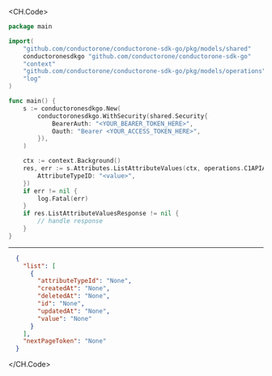 
<CH.Code>
```go ListAttributeValues.go
package main

import(
	"github.com/conductorone/conductorone-sdk-go/pkg/models/shared"
	conductoronesdkgo "github.com/conductorone/conductorone-sdk-go"
	"context"
	"github.com/conductorone/conductorone-sdk-go/pkg/models/operations"
	"log"
)

func main() {
    s := conductoronesdkgo.New(
        conductoronesdkgo.WithSecurity(shared.Security{
            BearerAuth: "<YOUR_BEARER_TOKEN_HERE>",
            Oauth: "Bearer <YOUR_ACCESS_TOKEN_HERE>",
        }),
    )

    ctx := context.Background()
    res, err := s.Attributes.ListAttributeValues(ctx, operations.C1APIAttributeV1AttributesListAttributeValuesRequest{
        AttributeTypeID: "<value>",
    })
    if err != nil {
        log.Fatal(err)
    }
    if res.ListAttributeValuesResponse != nil {
        // handle response
    }
}
```
---

```json Example Response
  {
    "list": [
      {
        "attributeTypeId": "None",
        "createdAt": "None",
        "deletedAt": "None",
        "id": "None",
        "updatedAt": "None",
        "value": "None"
      }
    ],
    "nextPageToken": "None"
  }
```
</CH.Code>
